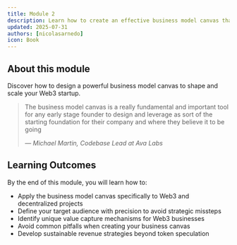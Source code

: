 ```yaml
---
title: Module 2
description: Learn how to create an effective business model canvas that will guide your Web3 startup to success
updated: 2025-07-31
authors: [nicolasarnedo]
icon: Book
---
```


## About this module

Discover how to design a powerful business model canvas to shape and scale your Web3 startup.

<blockquote className="quote-card">
  <p>The business model canvas is a really fundamental and important tool for any early stage founder to design and leverage as sort of the starting foundation for their company and where they believe it to be going</p>
  <cite>— Michael Martin, Codebase Lead at Ava Labs</cite>
</blockquote>

## Learning Outcomes
By the end of this module, you will learn how to:
- Apply the business model canvas specifically to Web3 and decentralized projects
- Define your target audience with precision to avoid strategic missteps
- Identify unique value capture mechanisms for Web3 businesses
- Avoid common pitfalls when creating your business canvas
- Develop sustainable revenue strategies beyond token speculation
